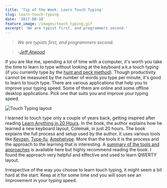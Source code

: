 ```yaml
---
title: 'Tip of the Week: Learn Touch Typing'
slug: learn-touch-typing
date: '2017-08-18'
feature_image: /images/touch_typing.gif
excerpt: 'We are typist first, and programmers second.'
---
```

> _We are typists first, and programmers second._

> \-[_Jeff Atwood_](https://blog.codinghorror.com/we-are-typists-first-programmers-second/)

If you are like me, spending a lot of time with a computer, it's worth you take the time to learn to type without looking at the keyboard a.k.a touch typing (if you currently type by the [hunt and peck method](https://en.wikipedia.org/wiki/Typing#Hunt_and_peck)). Though productivity cannot be measured by the number of words you type per minute, it's good to learn to touch type. There are various applications that help you to improve your typing speed. Some of them are online and some offline desktop applications. Pick one that suits you and improve your typing speed.

![Touch Typing layout](/images/touch_typing.gif)

I learned to touch type only a couple of years back, getting inspired after reading [Learn Anything in 20 Hours](http://amzn.to/2hmblsw). In the book, the author explains how he learned a new keyboard layout, Colemak, in just 20 hours. The book explains the full process and setup used by the author. It uses various tools like [Keyzen](https://wwwtyro.github.io/keyzen/), [Type-fu](http://type-fu.com/), [Amphetype](https://github.com/webiest/amphetype). More than the tools it is the process and the approach to the learning that is interesting. A [summary of the tools and approaches](https://first20hours.com/typing/) is available here but highly recommend reading the book. I found the approach very helpful and effective and used to learn QWERTY layout.

Irrespective of the way you choose to learn touch typing, it might seem a bit hard at the start. Keep at it for some time snd you will soon see an improvement in your typing speed.
